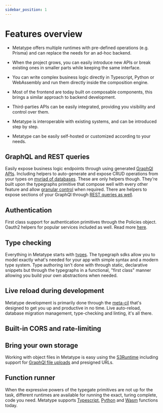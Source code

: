 ```yaml
---
sidebar_position: 1
---
```


# Features overview

- Metatype offers multiple runtimes with pre-defined operations (e.g. Prisma) and can replace the needs for an ad-hoc backend.

- When the project grows, you can easily introduce new APIs or break existing ones in smaller parts while keeping the same interface.

- You can write complex business logic directly in Typescript, Python or WebAssembly and run them directly inside the composition engine.

- Most of the frontend are today built on composable components, this brings a similar approach to backend development.

- Third-parties APIs can be easily integrated, providing you visibility and control over them.

- Metatype is interoperable with existing systems, and can be introduced step by step.

- Metatype can be easily self-hosted or customized according to your needs.

## GraphQL and REST queries

Easily expose business logic endpoints through using generated [GraphQl APIs](/docs/reference/runtimes/graphql).
Including helpers to auto-generate and expose CRUD operations from your types on [myriad of databases](/docs/reference/runtimes/prisma).
These are only helpers though.
They're built upon the typegraphs primitive that compose well with every other feature and allow [granular control](/docs/reference/types/reducers) when required.
There are helpers to expose sections of your GraphQl through [REST queries as well](/docs/guides/rest).

## Authentication

First class support for authentication primitives through the Policies object.
Oauth2 helpers for popular services included as well.
Read more [here](/docs/reference/typegate/authentication).

## Type checking

Everything in Metatype starts with [types](/docs/reference/types).
The typegraph sdks allow you to model exactly what's needed for your app with simple syntax and a modern type system.
Type authoring isn't done with through static, declarative snippets but through the typegraphs in a functional, "first class" manner allowing you build your own abstractions when needed.

## Live reload during development

Metatype development is primarily done through the [meta-cil](/docs/reference/meta-cli) that's designed to get you up and productive in no time.
Live auto-reload, database migration management, type-checking and linting, it's all there.

## Built-in CORS and rate-limiting

## Bring your own storage

Working with object files in Metatype is easy using the [S3Runtime](/docs/reference/runtimes/s3) including support for [GraphQl file uploads](/docs/guides/files-upload) and presigned URLs.

## Function runner

When the expressive powers of the typegate primitives are not up for the task, different runtimes are available for running the exact, turing complete, code you need. 
Metatype supports [Typescript](/docs/reference/runtimes/deno), [Python](/docs/reference/runtimes/python) and [Wasm](/docs/reference/runtimes/wasm) functions today.
